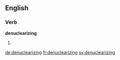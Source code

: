 
==English==

===Verb===
'''denuclearizing'''

# {{present participle of|denuclearize}}

[[de:denuclearizing]]
[[fr:denuclearizing]]
[[sv:denuclearizing]]